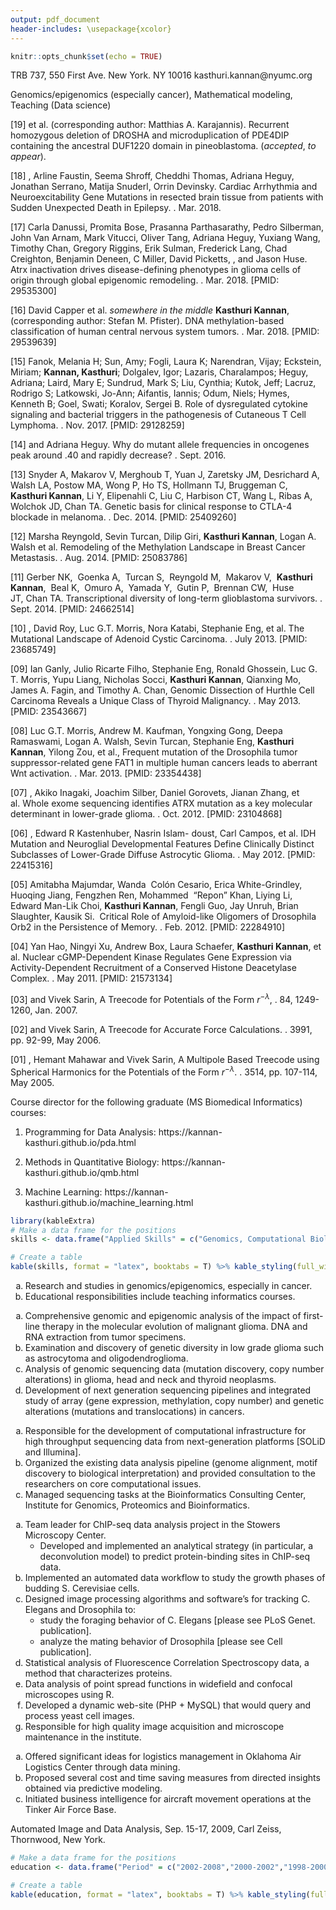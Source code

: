```yaml
---
output: pdf_document
header-includes: \usepackage{xcolor}
---
```



```r
knitr::opts_chunk$set(echo = TRUE)
```

\begin{center}
\textbf{Kasthuri Kannan} \linebreak
Assistant Professor, New York University \linebreak
https://kannan-kasthuri.github.io/
\end{center}
TRB 737, 550 First Ave. New York. NY 10016 \hfill kasthuri.kannan@nyumc.org

\textbf{\textcolor{black}{Professional Interests}}

Genomics/epigenomics (especially cancer), Mathematical modeling, Teaching (Data science)

\textbf{\textcolor{black}{Successful Collaborations (representative \& recent)}}

\begin{flushleft}

1. Adriana Heguy, PhD, Assistant Dean, Division of Advanced Research Technologies, NYU. \linebreak
\hangindent=0.4cm Why do mutant allele frequencies in oncogenes peak around .40 and rapidly decrease? \textit{Letters in Biomathematics}. Sept. 2016. 

2. Jason Huse, MD, PhD, Associate Professor \& Director, MD Anderson Cancer Center. \linebreak
Atrx inactivation drives disease-defining phenotypes in glioma cells of origin through global epigenomic remodeling. \textit{Nature Communications}. Mar. 2018.

3. Matthias Karajannis, MD, MS, Chief, Pediatric Neuro-Oncology, MSKCC. \linebreak
Recurrent homozygous deletion of DROSHA and microduplication of PDE4DIP containing the ancestral DUF1220 domain in pineoblastoma. \textit{Nature Communications} (accepted, to appear).

4. Matija Snuderl, MD, Director, Molecular Pathology, NYU. \linebreak
DNA methylation-based classification of human central nervous system tumors. \textit{Nature}. Mar. 2018.

5. Orrin Devinsky, MD, Director, Comprehensive Epilepsy Center, NYU. \linebreak
Cardiac Arrhythmia and Neuroexcitability Gene Mutations in resected brain tissue from patients with Sudden Unexpected Death in Epilepsy. \textit{Nature Genomic Medicine}. Mar. 2018. 

\end{flushleft}

\textbf{\textcolor{black}{Emerging Collaborations}}

\begin{flushleft}

1. Dean Felsher, MD, PhD, Professor \& Director, Stanford University. \linebreak
\hangindent=0.4cm MYC liver cancer project.

2. Rama Natarajan, PhD, Professor and Chair, Dept. of Diabetes Complications, City of Hope. LA. \linebreak
Epigenomics of diabetes

3. Institutions in India. \linebreak
Indian Institute of Science, Manipal Academy of Higher Education, Cancer Research and Relief Trust.

\end{flushleft}

\textbf{\textcolor{black}{Invited Talks}}

\begin{flushleft}

1. CancerCon 2018. Chennai, India. [Feb. 01-03, 2018]

2. Manipal Academy of Higher Education, Manipal, India. [Feb. 06, 2018]

3. Institute of Mathematical Sciences, Chennai. India. [Feb. 8, 2018, with honorarium]

4. MedGenome symposium. Foster City, CA. [Mar. 20, 2018]

5. \textit{Beer with a Scientist Sundays}, (Audio link: https://goo.gl/eoJ8Do) New York, NY. [Apr. 01, 2018]

6. MD Anderson Cancer Center, Houston, TX. [Apr. 19, 2018]

\end{flushleft}

\textbf{\textcolor{black}{Publications (\textcolor{blue}{blue - equal contribution/senior/first author)}}}

[19] \textbf{\textcolor{blue} {Matija Snuderl, Kasthuri Kannan}} et al. (corresponding author: Matthias A. Karajannis). Recurrent homozygous deletion of DROSHA and microduplication of PDE4DIP containing the ancestral DUF1220 domain in pineoblastoma. \textbf{\textit{\textcolor{violet}{Nature Communications}}} (_accepted_, _to appear_).

[18] \textbf{\textcolor{blue} {Daniel Friedman, Kasthuri Kannan}}, Arline Faustin, Seema Shroff, Cheddhi Thomas,  Adriana Heguy, Jonathan Serrano, Matija Snuderl, Orrin Devinsky. Cardiac Arrhythmia and Neuroexcitability Gene Mutations in resected brain tissue from patients with Sudden Unexpected Death in Epilepsy. \textbf{\textit{\textcolor{violet}{Nature Genomic Medicine}}}. Mar. 2018.

[17] Carla Danussi, Promita Bose, Prasanna Parthasarathy, Pedro Silberman, John Van Arnam, Mark Vitucci, Oliver Tang, Adriana Heguy, Yuxiang Wang, Timothy Chan, Gregory Riggins, Erik Sulman, Frederick Lang, Chad Creighton, Benjamin Deneen, C Miller, David Picketts, \textbf{\textcolor{blue} {Kasthuri Kannan}}, and Jason Huse. Atrx inactivation drives disease-defining phenotypes in glioma cells of origin through global epigenomic remodeling. \textbf{\textit{\textcolor{violet}{Nature Communications}}}. Mar. 2018. [PMID: 29535300]

[16]	David Capper et al. _somewhere in the middle_ **Kasthuri Kannan**, (corresponding author: Stefan M. Pfister). DNA methylation-based classification of human central nervous system tumors. \textbf{\textit{\textcolor{violet}{Nature}}}. Mar. 2018. [PMID: 29539639]

[15] Fanok, Melania H; Sun, Amy; Fogli, Laura K; Narendran, Vijay; Eckstein, Miriam; **Kannan, Kasthuri**; Dolgalev, Igor; Lazaris, Charalampos; Heguy, Adriana; Laird, Mary E; Sundrud, Mark S; Liu, Cynthia; Kutok, Jeff; Lacruz, Rodrigo S; Latkowski, Jo-Ann; Aifantis, Iannis; Odum, Niels; Hymes, Kenneth B; Goel, Swati; Koralov, Sergei B. Role of dysregulated cytokine signaling and bacterial triggers in the pathogenesis of Cutaneous T Cell Lymphoma. \textbf{\textit{\textcolor{violet}{Journal of Investigative Dermatology}}}. Nov. 2017. [PMID: 29128259]

[14]	\textbf{\textcolor{blue} {Kasthuri Kannan}} and Adriana Heguy. Why do mutant allele frequencies in oncogenes peak around .40 and rapidly decrease? \textbf{\textit{\textcolor{violet}{Letters In Biomathematics}}}. Sept. 2016. 

[13]	Snyder A, Makarov V, Merghoub T, Yuan J, Zaretsky JM, Desrichard A, Walsh LA, Postow MA, Wong P, Ho TS, Hollmann TJ, Bruggeman C, **Kasthuri Kannan**, Li Y, Elipenahli C, Liu C, Harbison CT, Wang L, Ribas A, Wolchok JD, Chan TA. Genetic basis for clinical response to CTLA-4 blockade in melanoma. \textbf{\textit{\textcolor{violet}{N Engl. J Med}}}. Dec. 2014. [PMID: 25409260]

[12]	Marsha Reyngold, Sevin Turcan, Dilip Giri, **Kasthuri Kannan**, Logan A. Walsh et al. Remodeling of the Methylation Landscape in Breast Cancer Metastasis. \textbf{\textit{\textcolor{violet}{PLoS One}}}. Aug. 2014. [PMID: 25083786]

[11]	Gerber NK,  Goenka A,  Turcan S,  Reyngold M,  Makarov V,  **Kasthuri Kannan**,  Beal K,  Omuro A,  Yamada Y,  Gutin P,  Brennan CW,  Huse JT, Chan TA. Transcriptional diversity of long-term glioblastoma survivors. \textbf{\textit{\textcolor{violet}{Neuro Oncol}}}. Sept. 2014. [PMID: 24662514]

[10]	\textbf{\textcolor{blue} {Allen S. Ho, Kasthuri Kannan}}, David Roy, Luc G.T. Morris, Nora Katabi, Stephanie Eng, et al. The Mutational Landscape of Adenoid Cystic Carcinoma. \textbf{\textit{\textcolor{violet}{Nature Genetics}}}. July 2013. [PMID: 23685749]

[09]	Ian Ganly, Julio Ricarte Filho, Stephanie Eng, Ronald Ghossein, Luc G. T. Morris, Yupu Liang, Nicholas Socci, **Kasthuri Kannan**, Qianxing Mo, James A. Fagin, and Timothy A. Chan, Genomic Dissection of Hurthle Cell Carcinoma Reveals a Unique Class of Thyroid Malignancy. \textbf{\textit{\textcolor{violet}{The Journal of Clinical Endocrinology \& Metabolism}}}. May 2013. [PMID: 23543667]

[08]	Luc G.T. Morris, Andrew M. Kaufman, Yongxing Gong, Deepa Ramaswami, Logan A. Walsh, Sevin Turcan, Stephanie Eng, **Kasthuri Kannan**, Yilong Zou, et al., Frequent mutation of the Drosophila tumor suppressor-related gene FAT1 in multiple human cancers leads to aberrant Wnt activation. \textbf{\textit{\textcolor{violet}{Nature Genetics}}}. Mar. 2013. [PMID: 23354438]

[07] \textbf{\textcolor{blue} {Kasthuri Kannan}}, Akiko Inagaki, Joachim Silber, Daniel Gorovets, Jianan Zhang, et al. Whole exome sequencing identifies ATRX mutation as a key molecular determinant in lower-grade glioma. \textbf{\textit{\textcolor{violet}{Oncotarget}}}. Oct. 2012. [PMID: 23104868]

[06]	\textbf{\textcolor{blue} {Daniel Gorovets, Kasthuri Kannan}}, Edward R Kastenhuber, Nasrin Islam- doust, Carl Campos, et al. IDH Mutation and Neuroglial Developmental Features Define Clinically Distinct Subclasses of Lower-Grade Diffuse Astrocytic Glioma. \textbf{\textit{\textcolor{violet}{Clinical Cancer Research}}}. May 2012. [PMID: 22415316]

[05]	Amitabha Majumdar, Wanda  Colón Cesario, Erica White-Grindley, Huoqing Jiang, Fengzhen Ren, Mohammed  “Repon” Khan, Liying Li, Edward Man-Lik Choi, **Kasthuri Kannan**, Fengli Guo, Jay Unruh, Brian Slaughter, Kausik Si.  Critical Role of Amyloid-like Oligomers of Drosophila Orb2 in the Persistence of Memory. \textbf{\textit{\textcolor{violet}{Cell}}}. Feb. 2012. [PMID: 22284910]

[04]	Yan Hao, Ningyi Xu, Andrew Box, Laura Schaefer, **Kasthuri Kannan**, et al. Nuclear cGMP-Dependent Kinase Regulates Gene Expression via Activity-Dependent Recruitment of a Conserved Histone Deacetylase Complex. \textbf{\textit{\textcolor{violet}{PLoS Genetics}}}. May 2011. [PMID: 21573134]

[03] \textbf{\textcolor{blue} {Kasthuri Kannan}} and Vivek Sarin, A Treecode for Potentials of the Form $r^{-\lambda}$, \textbf{\textit{\textcolor{violet}{International Journal of Computer Mathematics}}}. 84, 1249-1260, Jan. 2007.

[02] 	\textbf{\textcolor{blue} {Kasthuri Kannan}} and Vivek Sarin, A Treecode for Accurate Force Calculations. \textbf{\textit{\textcolor{violet}{Lecture Notes in Computer Science}}}. 3991, pp. 92-99, May 2006.

[01]	\textbf{\textcolor{blue} {Kasthuri Kannan}}, Hemant Mahawar and Vivek Sarin, A Multipole Based Treecode using Spherical Harmonics for the Potentials of the Form $r^{-\lambda}$. \textbf{\textit{\textcolor{violet}{Lecture Notes in Computer Science}}}. 3514, pp. 107-114, May 2005.


\textbf{\textcolor{black}{Teaching Responsibilities}}

Course director for the following graduate (MS Biomedical Informatics) courses:

1. Programming for Data Analysis: https://kannan-kasthuri.github.io/pda.html

2. Methods in Quantitative Biology: https://kannan-kasthuri.github.io/qmb.html

3. Machine Learning: https://kannan-kasthuri.github.io/machine_learning.html

\vspace{3mm}

\textbf{\textcolor{black}{Skills Summary}}

```r
library(kableExtra)
# Make a data frame for the positions
skills <- data.frame("Applied Skills" = c("Genomics, Computational Biology","Algorithms, Programming","Mathematical Modeling, Statistics","Image Processing, Data Science"), "Software" = c("Python, R, Scripts(Perl/Bash), C++, PHP, HTML","Matlab, IDL, OpenOffice, Visual Studio","MySQL, PostgreSQL, MS Access","Unix, Linux variants, Windows (all versions)"))
```

``` r
# Create a table
kable(skills, format = "latex", booktabs = T) %>% kable_styling(full_width = T) %>% kable_styling(latex_options = "striped")  
```

\vspace{3mm}

\textbf{\textcolor{black}{Employment History}}

\begin{flushleft}
Assistant Professor (Pathology) \hfill Dec 2013 - \linebreak
Investigator, Genome Technology Center \linebreak
New York University, School of Medicine	
\end{flushleft}
a. Research and studies in genomics/epigenomics, especially in cancer.
b. Educational responsibilities include teaching informatics courses.

\begin{flushleft}
Research Associate/Fellow	\hfill Apr 2011 – Nov 2013 \linebreak
Memorial Sloan-Kettering Cancer Center, New York	
\end{flushleft}
a. Comprehensive genomic and epigenomic analysis of the impact of first-line therapy in the molecular evolution of malignant glioma. DNA and RNA extraction from tumor specimens. 
b. Examination and discovery of genetic diversity in low grade glioma such as astrocytoma and oligodendroglioma.
c. Analysis of genomic sequencing data (mutation discovery, copy number alterations) in glioma, head and neck and thyroid neoplasms. 
d. Development of next generation sequencing pipelines and integrated study of array (gene expression, methylation, copy number) and genetic alterations (mutations and translocations) in cancers.

\begin{flushleft}
Research Associate \hfill Oct 2010 – Apr 2011 \linebreak
Pennsylvania State University, State College.				         	       
\end{flushleft}
a. Responsible for the development of computational infrastructure for high throughput sequencing data from next-generation platforms [SOLiD and Illumina].
b. Organized the existing data analysis pipeline (genome alignment, motif discovery to biological interpretation) and provided consultation to the researchers on core computational issues.
c. Managed sequencing tasks at the Bioinformatics Consulting Center, Institute for Genomics, Proteomics and Bioinformatics.

\begin{flushleft}
Research Specialist \hfill Jan 2008 – Sep 2010 \linebreak
Stowers Institute for Medical Research, Kansas City			     		       
\end{flushleft}
a. Team leader for ChIP-seq data analysis project in the Stowers Microscopy Center. 
    + Developed and implemented an analytical strategy (in particular, a deconvolution model) to predict protein-binding sites in ChIP-seq data. 
b. Implemented an automated data workflow to study the growth phases of budding S. Cerevisiae cells.
c. Designed image processing algorithms and software’s for tracking C. Elegans and Drosophila to:
    + study the foraging behavior of C. Elegans [please see PLoS Genet. publication].
    + analyze the mating behavior of Drosophila [please see Cell publication].
d. Statistical analysis of Fluorescence Correlation Spectroscopy data, a method that characterizes proteins.
e. Data analysis of point spread functions in widefield and confocal microscopes using R.
f. Developed a dynamic web-site (PHP + MySQL) that would query and process yeast cell images.
g. Responsible for high quality image acquisition and microscope maintenance in the institute.

\begin{flushleft}
Research Intern \hfill Jan 2007 – Dec 2007 \linebreak
Knowledge Based Systems, Inc., College Station			                                 
\end{flushleft}
a. Offered significant ideas for logistics management in Oklahoma Air Logistics Center through data mining.
b. Proposed several cost and time saving measures from directed insights obtained via predictive modeling.
c. Initiated business intelligence for aircraft movement operations at the Tinker Air Force Base.

\textbf{\textcolor{black}{Professional Training}}

Automated Image and Data Analysis, Sep. 15-17, 2009, Carl Zeiss, Thornwood, New York.

\vspace{3mm}

\textbf{\textcolor{black}{Education}}

```r
# Make a data frame for the positions
education <- data.frame("Period" = c("2002-2008","2000-2002","1998-2000","1995-1998"), "Degree" = c("PhD Computer Science","MS Mathematics","MSc Mathematics","BSc Mathematics"), "Institution" = c("Texas A&M University, College Station","Texas A&M University, College Station","Indian Institute of Technology, Madras","University of Madras, Chennai"))
```

``` r
# Create a table
kable(education, format = "latex", booktabs = T) %>% kable_styling(full_width = T) %>% kable_styling(latex_options = "striped") %>% column_spec(1, width = "2cm")
```

\vspace{3mm}

\textbf{\textcolor{black}{References will be provided upon request}}


